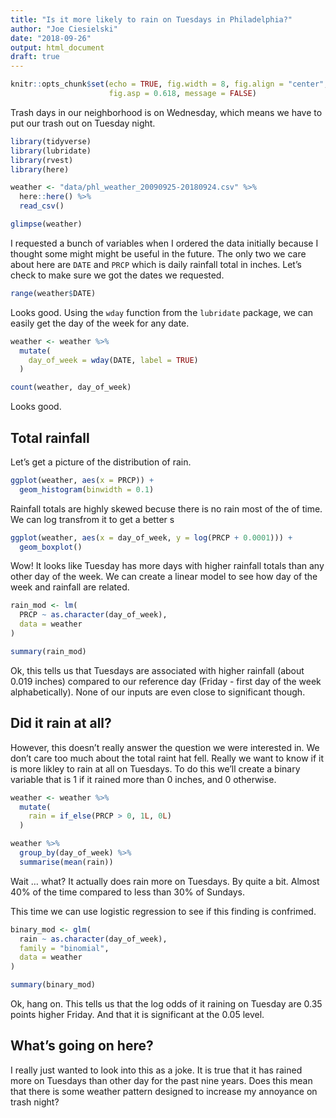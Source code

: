 ```yaml
---
title: "Is it more likely to rain on Tuesdays in Philadelphia?"
author: "Joe Ciesielski"
date: "2018-09-26"
output: html_document
draft: true
---
```


```r
knitr::opts_chunk$set(echo = TRUE, fig.width = 8, fig.align = "center",
                      fig.asp = 0.618, message = FALSE)
```

Trash days in our neighborhood is on Wednesday, which means we have to put our trash out on Tuesday night. 

```r
library(tidyverse)
library(lubridate)
library(rvest)
library(here)

weather <- "data/phl_weather_20090925-20180924.csv" %>% 
  here::here() %>% 
  read_csv()

glimpse(weather)
```

I requested a bunch of variables when I ordered the data initially because I thought some might might be useful in the future. The only two we care about here are `DATE` and `PRCP` which is daily rainfall total in inches. Let's check to make sure we got the dates we requested. 

```r
range(weather$DATE)
```

Looks good. Using the `wday` function from the `lubridate` package, we can easily get the day of the week for any date. 

```r
weather <- weather %>% 
  mutate(
    day_of_week = wday(DATE, label = TRUE)
  )

count(weather, day_of_week)
```

Looks good. 

## Total rainfall

Let's get a picture of the distribution of rain. 

```r

ggplot(weather, aes(x = PRCP)) +
  geom_histogram(binwidth = 0.1)

```

Rainfall totals are highly skewed becuse there is no rain most of the of time. We can log transfrom it to get a better s

```r

ggplot(weather, aes(x = day_of_week, y = log(PRCP + 0.0001))) +
  geom_boxplot()

```

Wow! It looks like Tuesday has more days with higher rainfall totals than any other day of the week. We can create a linear model to see how day of the week and rainfall are related. 

```r

rain_mod <- lm(
  PRCP ~ as.character(day_of_week),
  data = weather
)

summary(rain_mod)
```

Ok, this tells us that Tuesdays are associated with higher rainfall (about 0.019 inches) compared to our reference day (Friday - first day of the week alphabetically). None of our inputs are even close to significant though. 

## Did it rain at all? 

However, this doesn't really answer the question we were interested in. We don't care too much about the total raint hat fell. Really we want to know if it is more likley to rain at all on Tuesdays. To do this we'll create a binary variable that is 1 if it rained more than 0 inches, and 0 otherwise. 

```r

weather <- weather %>% 
  mutate(
    rain = if_else(PRCP > 0, 1L, 0L)
  )

weather %>% 
  group_by(day_of_week) %>% 
  summarise(mean(rain))

```


Wait ... what? It actually does rain more on Tuesdays. By quite a bit. Almost 40% of the time compared to less than 30% of Sundays. 

This time we can use logistic regression to see if this finding is confrimed.

```r

binary_mod <- glm(
  rain ~ as.character(day_of_week), 
  family = "binomial",
  data = weather
)

summary(binary_mod)

```

Ok, hang on. This tells us that the log odds of it raining on Tuesday are 0.35 points higher Friday. And that it is significant at the 0.05 level. 

## What's going on here?

I really just wanted to look into this as a joke. It is true that it has rained more on Tuesdays than other day for the past nine years. Does this mean that there is some weather pattern designed to increase my annoyance on trash night? 

